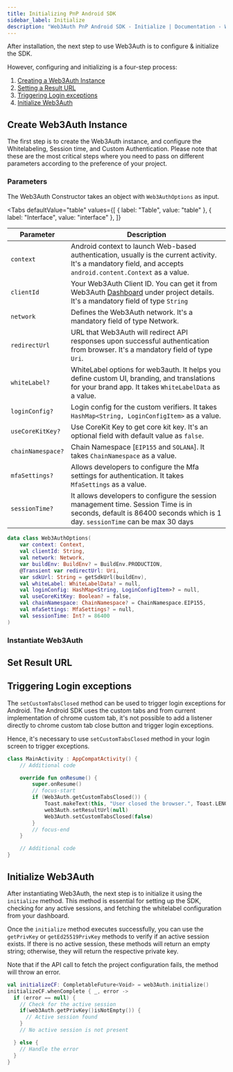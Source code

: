 ```yaml
---
title: Initializing PnP Android SDK
sidebar_label: Initialize
description: "Web3Auth PnP Android SDK - Initialize | Documentation - Web3Auth"
---
```




After installation, the next step to use Web3Auth is to configure & initialize the SDK.

However, configuring and initializing is a four-step process:

1. [Creating a Web3Auth Instance](#create-web3auth-instance)
2. [Setting a Result URL](#set-result-url)
3. [Triggering Login exceptions](#triggering-login-exceptions)
4. [Initialize Web3Auth](#initialize-web3auth)

## Create Web3Auth Instance

The first step is to create the Web3Auth instance, and configure the Whitelabeling, Session time,
and Custom Authentication. Please note that these are the most critical steps where you need to pass
on different parameters according to the preference of your project.

### Parameters

The Web3Auth Constructor takes an object with `Web3AuthOptions` as input.

<Tabs
  defaultValue="table"
  values={[
    { label: "Table", value: "table" },
    { label: "Interface", value: "interface" },
  ]}
>

<TabItem value="table">

| Parameter         | Description                                                                                                                                                          |
| ----------------- | -------------------------------------------------------------------------------------------------------------------------------------------------------------------- |
| `context`         | Android context to launch Web-based authentication, usually is the current activity. It's a mandatory field, and accepts `android.content.Context` as a value.       |
| `clientId`        | Your Web3Auth Client ID. You can get it from Web3Auth [Dashboard](https://dashboard.web3auth.io/) under project details. It's a mandatory field of type `String`     |
| `network`         | Defines the Web3Auth network. It's a mandatory field of type Network.                                                                                                |
| `redirectUrl`     | URL that Web3Auth will redirect API responses upon successful authentication from browser. It's a mandatory field of type `Uri`.                                     |
| `whiteLabel?`     | WhiteLabel options for web3auth. It helps you define custom UI, branding, and translations for your brand app. It takes `WhiteLabelData` as a value.                 |
| `loginConfig?`    | Login config for the custom verifiers. It takes `HashMap<String, LoginConfigItem>` as a value.                                                                       |
| `useCoreKitKey?`  | Use CoreKit Key to get core kit key. It's an optional field with default value as `false`.                                                                           |
| `chainNamespace?` | Chain Namespace [`EIP155` and `SOLANA`]. It takes `ChainNamespace` as a value.                                                                                       |
| `mfaSettings?`    | Allows developers to configure the Mfa settings for authentication. It takes `MfaSettings` as a value.                                                               |
| `sessionTime?`    | It allows developers to configure the session management time. Session Time is in seconds, default is 86400 seconds which is 1 day. `sessionTime` can be max 30 days |

</TabItem>

<TabItem value="interface">

```kotlin
data class Web3AuthOptions(
    var context: Context,
    val clientId: String,
    val network: Network,
    var buildEnv: BuildEnv? = BuildEnv.PRODUCTION,
    @Transient var redirectUrl: Uri,
    var sdkUrl: String = getSdkUrl(buildEnv),
    val whiteLabel: WhiteLabelData? = null,
    val loginConfig: HashMap<String, LoginConfigItem>? = null,
    val useCoreKitKey: Boolean? = false,
    val chainNamespace: ChainNamespace? = ChainNamespace.EIP155,
    val mfaSettings: MfaSettings? = null,
    val sessionTime: Int? = 86400
)
```

</TabItem>
</Tabs>

### Instantiate Web3Auth

<Initialization />

## Set Result URL

<SetResultUrl />

## Triggering Login exceptions

The `setCustomTabsClosed` method can be used to trigger login exceptions for Android. The Android
SDK uses the custom tabs and from current implementation of chrome custom tab, it's not possible to
add a listener directly to chrome custom tab close button and trigger login exceptions.

Hence, it's necessary to use `setCustomTabsClosed` method in your login screen to trigger
exceptions.

```kotlin
class MainActivity : AppCompatActivity() {
    // Additional code

    override fun onResume() {
        super.onResume()
        // focus-start
        if (Web3Auth.getCustomTabsClosed()) {
            Toast.makeText(this, "User closed the browser.", Toast.LENGTH_SHORT).show()
            web3Auth.setResultUrl(null)
            Web3Auth.setCustomTabsClosed(false)
        }
        // focus-end
    }

    // Additional code
}
```

## Initialize Web3Auth

After instantiating Web3Auth, the next step is to initialize it using the `initialize` method. This
method is essential for setting up the SDK, checking for any active sessions, and fetching the
whitelabel configuration from your dashboard.

Once the `initialize` method executes successfully, you can use the `getPrivKey` or
`getEd25519PrivKey` methods to verify if an active session exists. If there is no active session,
these methods will return an empty string; otherwise, they will return the respective private key.

Note that if the API call to fetch the project configuration fails, the method will throw an error.

```kotlin
val initializeCF: CompletableFuture<Void> = web3Auth.initialize()
initializeCF.whenComplete { _, error ->
  if (error == null) {
    // Check for the active session
    if(web3Auth.getPrivKey()isNotEmpty()) {
      // Active session found
    }
    // No active session is not present

  } else {
    // Handle the error
  }
}
```
